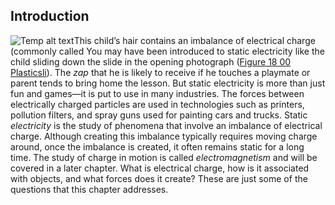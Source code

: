 ## Introduction
![Temp alt text](__MEDIA_URL__CNX_HSPhysics_18_00_Plasticsil.jpg)<caption>This child’s hair contains an imbalance of electrical charge (commonly called </caption>
You may have been introduced to static electricity like the child sliding down the slide in the opening photograph ([Figure 18 00 Plasticsli](Figure_18_00_Plasticsli)). The *zap* that he is likely to receive if he touches a playmate or parent tends to bring home the lesson. But static electricity is more than just fun and games—it is put to use in many industries. The forces between electrically charged particles are used in technologies such as printers, pollution filters, and spray guns used for painting cars and trucks. Static *electricity* is the study of phenomena that involve an imbalance of electrical charge. Although creating this imbalance typically requires moving charge around, once the imbalance is created, it often remains static for a long time. The study of charge in motion is called *electromagnetism* and will be covered in a later chapter. What is electrical charge, how is it associated with objects, and what forces does it create? These are just some of the questions that this chapter addresses.

